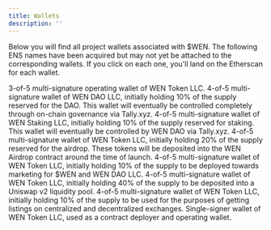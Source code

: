 ```yaml
---
title: Wallets
description: ''
---
```


Below you will find all project wallets associated with $WEN. The following ENS names have been acquired but may not yet be attached to the corresponding wallets. If you click on each one, you'll land on the Etherscan for each wallet.

<CardGroup cols={1}>
  <Card
    title="wentokenorg.eth"
    href="https://etherscan.io/address/0x1C625C367F4944fC6b41231a6a93fd189f2FdE2f"
  >
    3-of-5 multi-signature operating wallet of WEN Token LLC. 
  </Card>
  <Card
    title="wentokendao.eth"
    href="https://etherscan.io/address/0x8DA84f26C94167ce781Be14F02F3A4bbe3C937e7"
  >
    4-of-5 multi-signature wallet of WEN DAO LLC, initially holding 10% of the supply reserved for the DAO. This wallet will eventually be controlled completely through on-chain governance via Tally.xyz.
  </Card>
  <Card
    title="wentokenstaking.eth"
    href="https://etherscan.io/address/0x3dfD79CAa195Fb865ef590B448CEF76A626A8611"
  >
    4-of-5 multi-signature wallet of WEN Staking LLC, initially holding 10% of the supply reserved for staking. This wallet will eventually be controlled by WEN DAO via Tally.xyz.
  </Card>
  <Card
    title="wentokenairdrop.eth"
    href="https://etherscan.io/address/0x3e574944890FeEd5F7260b8B4fe79188ae7865a0"
  >
    4-of-5 multi-signature wallet of WEN Token LLC, initially holding 20% of the supply reserved for the airdrop. These tokens will be deposited into the WEN Airdrop contract around the time of launch.
  </Card>
  <Card
    title="wentokenmarketing.eth"
    href="https://etherscan.io/address/0x8f8d87AFB2d2E86e5b2578C84b8CAD5e427c57f0"
  >
    4-of-5 multi-signature wallet of WEN Token LLC, initially holding 10% of the supply to be deployed towards marketing for $WEN and WEN DAO LLC.
  </Card>
  <Card
    title="wentokenliquidity.eth"
    href="https://etherscan.io/address/0xF7A13F636b3b56FD896a8Aa0440a8Cf860A09cbE"
  >
    4-of-5 multi-signature wallet of WEN Token LLC, initially holding 40% of the supply to be deposited into a Uniswap v2 liquidity pool.
  </Card>
  <Card
    title="wentokencex.eth"
    href="https://etherscan.io/address/0x1b934DA3Cb9063a6f931e9d7F6555db5e4c107fb"
  >
    4-of-5 multi-signature wallet of WEN Token LLC, initially holding 10% of the supply to be used for the purposes of getting listings on centralized and decentralized exchanges.
  </Card>
  <Card
    title="wentokendeployer.eth"
    href="https://etherscan.io/address/0x2476e5c3dc2fFe73d94C2a170C0897416d6056B2"
  >
    Single-signer wallet of WEN Token LLC, used as a contract deployer and operating wallet.
  </Card>
</CardGroup>
